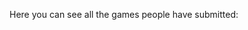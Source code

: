 
Here you can see all the games people have <ButtonGallerySubmit className='btn-primary'>submitted</ButtonGallerySubmit>:

<Gallery />
